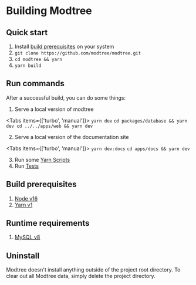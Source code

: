 
# Building Modtree

## Quick start

1. Install [build prerequisites](#build-prerequisites) on your system
2. `git clone https://github.com/modtree/modtree.git`
3. `cd modtree && yarn`
4. `yarn build`

## Run commands

After a successful build, you can do some things:

1. Serve a local version of modtree

<Tabs items={['turbo', 'manual']}>
  <Tab>
    ```
    yarn dev
    ```
  </Tab>
  <Tab>
    ```
    cd packages/database && yarn dev
    cd ../../apps/web && yarn dev
    ```
  </Tab>
</Tabs>

2. Serve a local version of the documentation site

<Tabs items={['turbo', 'manual']}>
  <Tab>
    ```
    yarn dev:docs
    ```
  </Tab>
  <Tab>
    ```
    cd apps/docs && yarn dev
    ```
  </Tab>
</Tabs>

3. Run some [Yarn Scripts](/docs/developer-guide/yarn-scripts)
4. Run [Tests](/docs/developer-guide/tests)

## Build prerequisites

1. [Node v16][node]
2. [Yarn v1][yarn]

## Runtime requirements

1. [MySQL v8][mysql]

[node]: https://nodejs.org
[yarn]: https://classic.yarnpkg.com/lang/en/docs/install/
[mysql]: https://dev.mysql.com/doc/mysql-installation-excerpt

## Uninstall

Modtree doesn't install anything outside of the project root
directory. To clear out all Modtree data, simply delete the project
directory.
